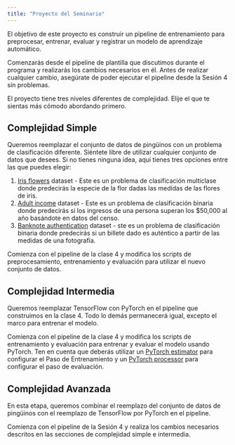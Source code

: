 ```yaml
---
title: "Proyecto del Seminario"
---
```


El objetivo de este proyecto es construir un pipeline de entrenamiento para preprocesar, entrenar, evaluar y registrar un modelo de aprendizaje automático.

Comenzarás desde el pipeline de plantilla que discutimos durante el programa y realizarás los cambios necesarios en él. Antes de realizar cualquier cambio, asegúrate de poder ejecutar el pipeline desde la Sesión 4 sin problemas.

El proyecto tiene tres niveles diferentes de complejidad. Elije el que te sientas más cómodo abordando primero.

## Complejidad Simple

Queremos reemplazar el conjunto de datos de pingüinos con un problema de clasificación diferente. Siéntete libre de utilizar cualquier conjunto de datos que desees. Si no tienes ninguna idea, aquí tienes tres opciones entre las que puedes elegir:

1. [Iris flowers](https://archive.ics.uci.edu/dataset/53/iris) dataset - Este es un problema de clasificación multiclase donde predecirás la especie de la flor dadas las medidas de las flores de iris.
2. [Adult income](https://archive.ics.uci.edu/dataset/2/adult) dataset - Este es un problema de clasificación binaria donde predecirás si los ingresos de una persona superan los $50,000 al año basándote en datos del censo.
3. [Banknote authentication](https://archive.ics.uci.edu/dataset/267/banknote+authentication) dataset - ste es un problema de clasificación binaria donde predecirás si un billete dado es auténtico a partir de las medidas de una fotografía.

Comienza con el pipeline de la clase 4 y modifica los scripts de preprocesamiento, entrenamiento y evaluación para utilizar el nuevo conjunto de datos.

## Complejidad Intermedia

Queremos reemplazar TensorFlow con PyTorch en el pipeline que construimos en la clase 4. Todo lo demás permanecerá igual, excepto el marco para entrenar el modelo.

Comienza con el pipeline de la clase 4 y modifica los scripts de entrenamiento y evaluación para entrenar y evaluar el modelo usando PyTorch. Ten en cuenta que deberás utilizar un [PyTorch estimator](https://sagemaker.readthedocs.io/en/stable/frameworks/pytorch/sagemaker.pytorch.html) para configurar el Paso de Entrenamiento y un [PyTorch processor](https://sagemaker.readthedocs.io/en/stable/frameworks/pytorch/sagemaker.pytorch.html#pytorch-processor) para configurar el paso de evaluación.

## Complejidad Avanzada

En esta etapa, queremos combinar el reemplazo del conjunto de datos de pingüinos con el reemplazo de TensorFlow por PyTorch en el pipeline.

Comienza con el pipeline de la Sesión 4 y realiza los cambios necesarios descritos en las secciones de complejidad simple e intermedia.